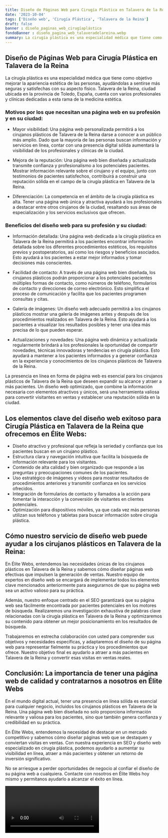 ```yaml
---
title: Diseño de Páginas Web para Cirugía Plástica en Talavera de la Reina
date: '2023-10-04'
tags: ['Diseño web', 'Cirugía Plástica', 'Talavera de la Reina']
draft: false
banner : diseño_paginas_web_cirugíaplástica
fondoBanner : diseño_pagina_web_talaveradelareina.webp
summary: La cirugía plástica es una especialidad médica que tiene como objetivo mejorar la apariencia estética de las personas, ayudándolas a sentirse más seguras y satisfechas con su aspecto físico. Talavera de la Reina, ciudad ubicada en la provincia de Toledo, España, cuenta con varios profesionales y clínicas dedicadas a esta rama de la medicina estética. 
---
```


## Diseño de Páginas Web para Cirugía Plástica en Talavera de la Reina

La cirugía plástica es una especialidad médica que tiene como objetivo mejorar la apariencia estética de las personas, ayudándolas a sentirse más seguras y satisfechas con su aspecto físico. Talavera de la Reina, ciudad ubicada en la provincia de Toledo, España, cuenta con varios profesionales y clínicas dedicadas a esta rama de la medicina estética. 

### Motivos por los que necesitan una página web en su profesión y en su ciudad:

- Mayor visibilidad: Una página web personalizada permitirá a los cirujanos plásticos de Talavera de la Reina darse a conocer a un público más amplio. Dado que la mayoría de las personas buscan información y servicios en línea, contar con una presencia digital sólida aumentará la visibilidad de los profesionales y clínicas de la ciudad.

- Mejora de la reputación: Una página web bien diseñada y actualizada transmite confianza y profesionalismo a los potenciales pacientes. Mostrar información relevante sobre el cirujano y el equipo, junto con testimonios de pacientes satisfechos, contribuirá a construir una reputación sólida en el campo de la cirugía plástica en Talavera de la Reina.

- Diferenciación: La competencia en el ámbito de la cirugía plástica es alta. Tener una página web única y atractiva ayudará a los profesionales a destacar entre otros cirujanos de la ciudad, resaltando sus áreas de especialización y los servicios exclusivos que ofrecen.

### Beneficios del diseño web para su profesión y su ciudad:

- Información detallada: Una página web dedicada a la cirugía plástica en Talavera de la Reina permitirá a los pacientes encontrar información detallada sobre los diferentes procedimientos estéticos, los requisitos previos y postoperatorios, así como los riesgos y beneficios asociados. Esto ayudará a los pacientes a estar mejor informados y tomar decisiones más conscientes.

- Facilidad de contacto: A través de una página web bien diseñada, los cirujanos plásticos podrán proporcionar a los potenciales pacientes múltiples formas de contacto, como números de teléfono, formularios de contacto y direcciones de correo electrónico. Esto simplifica el proceso de comunicación y facilita que los pacientes programen consultas y citas.

- Galería de imágenes: Un diseño web adecuado permitirá a los cirujanos plásticos mostrar una galería de imágenes antes y después de los procedimientos realizados en Talavera de la Reina. Esto ayudará a los pacientes a visualizar los resultados posibles y tener una idea más precisa de lo que pueden esperar.

- Actualizaciones y novedades: Una página web dinámica y actualizada regularmente brindará a los profesionales la oportunidad de compartir novedades, técnicas innovadoras y tendencias en cirugía plástica. Esto ayudará a mantener a los pacientes informados y a generar confianza en la experiencia y conocimientos de los cirujanos plásticos de Talavera de la Reina.

La presencia en línea en forma de página web es esencial para los cirujanos plásticos de Talavera de la Reina que deseen expandir su alcance y atraer a más pacientes. Un diseño web optimizado, que combine la información necesaria con elementos atractivos y únicos, será una herramienta valiosa para convertir visitantes en ventas y establecer una reputación sólida en la ciudad.

<GifSeo />

<Cta />

## Los elementos clave del diseño web exitoso para Cirugía Plástica en Talavera de la Reina que ofrecemos en Élite Webs:

- Diseño atractivo y profesional que refleja la seriedad y confianza que los pacientes buscan en un cirujano plástico.
- Estructura clara y navegación intuitiva que facilita la búsqueda de información relevante para los visitantes.
- Contenido de alta calidad y bien organizado que responde a las preguntas y preocupaciones comunes de los pacientes.
- Uso estratégico de imágenes y videos para mostrar resultados de procedimientos anteriores y transmitir confianza en los servicios ofrecidos.
- Integración de formularios de contacto y llamados a la acción para fomentar la interacción y la conversión de visitantes en clientes potenciales.
- Optimización para dispositivos móviles, ya que cada vez más personas utilizan sus teléfonos y tabletas para buscar información sobre cirugía plástica.

## Cómo nuestro servicio de diseño web puede ayudar a los cirujanos plásticos en Talavera de la Reina:

En Élite Webs, entendemos las necesidades únicas de los cirujanos plásticos en Talavera de la Reina y sabemos cómo diseñar páginas web efectivas que impulsen la generación de ventas. Nuestro equipo de expertos en diseño web se encargará de implementar todos los elementos clave mencionados anteriormente para asegurarnos de que su página web sea un activo valioso para su práctica.

Además, nuestro enfoque centrado en el SEO garantizará que su página web sea fácilmente encontrada por pacientes potenciales en los motores de búsqueda. Realizaremos una investigación exhaustiva de palabras clave relacionadas con la cirugía plástica en Talavera de la Reina y optimizaremos su contenido para obtener un mejor posicionamiento en los resultados de búsqueda.

Trabajaremos en estrecha colaboración con usted para comprender sus objetivos y necesidades específicas, y adaptaremos el diseño de su página web para representar fielmente su práctica y los procedimientos que ofrece. Nuestro objetivo final es ayudarlo a atraer a más pacientes en Talavera de la Reina y convertir esas visitas en ventas reales.

## Conclusión: La importancia de tener una página web de calidad y contratarnos a nosotros en Élite Webs

En el mundo digital actual, tener una presencia en línea sólida es esencial para cualquier negocio, incluidos los cirujanos plásticos en Talavera de la Reina. Una página web bien diseñada no solo proporciona información relevante y valiosa para los pacientes, sino que también genera confianza y credibilidad en su práctica.

En Élite Webs, entendemos la necesidad de destacar en un mercado competitivo y sabemos cómo diseñar páginas web que se destaquen y conviertan visitas en ventas. Con nuestra experiencia en SEO y diseño web especializado en cirugía plástica, podemos ayudarlo a aumentar su visibilidad en línea, atraer a más pacientes y obtener un retorno de inversión significativo.

No se arriesgue a perder oportunidades de negocio al confiar el diseño de su página web a cualquiera. Contacte con nosotros en Élite Webs hoy mismo y permítanos ayudarlo a alcanzar el éxito en línea.

<Video />

<CtaBot job='Cirugía Plástica' city='Talavera de la Reina'/>

<Gmaps query='Talavera de la Reina+españa+maps' />